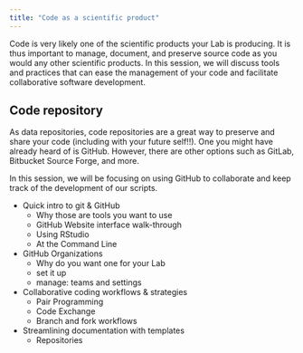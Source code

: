 ```yaml
---
title: "Code as a scientific product"
---
```


Code is very likely one of the scientific products your Lab is producing. It is thus important to manage, document, and preserve source code as you would any other scientific products. In this session, we will discuss tools and practices that can ease the management of your code and facilitate collaborative software development.

## Code repository

As data repositories, code repositories are a great way to preserve and share your code (including with your future self!!). One you might have already heard of is GitHub. However, there are other options such as GitLab, Bitbucket Source Forge, and more.

In this session, we will be focusing on using GitHub to collaborate and keep track of the development of our scripts.

- Quick intro to git & GitHub
  - Why those are tools you want to use
  - GitHub Website interface walk-through
  - Using RStudio
  - At the Command Line

- GitHub Organizations
  - Why do you want one for your Lab
  - set it up
  - manage: teams and settings
  
- Collaborative coding workflows & strategies
  - Pair Programming
  - Code Exchange
  - Branch and fork workflows

- Streamlining documentation with templates
  - Repositories



  
  